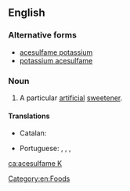 ==English==
{{wikipedia}}

===Alternative forms===
* [[acesulfame potassium]]
* [[potassium acesulfame]]

===Noun===
{{en-noun|-|head=[[acesulfame]] [[K]]}}

# A particular [[artificial]] [[sweetener]].

====Translations====
{{trans-top|artificial sweetener}}
* Catalan: {{t|ca|acesulfam K}}
{{trans-mid}}
* Portuguese: {{t|pt|acesulfame K|m}}, {{t|pt|acesulfame-K|m}}, {{t|pt|acessulfame K|m}}, {{t|pt|acessulfame-K|m}}
{{trans-bottom}}

[[Category:en:Foods]]

[[ca:acesulfame K]]